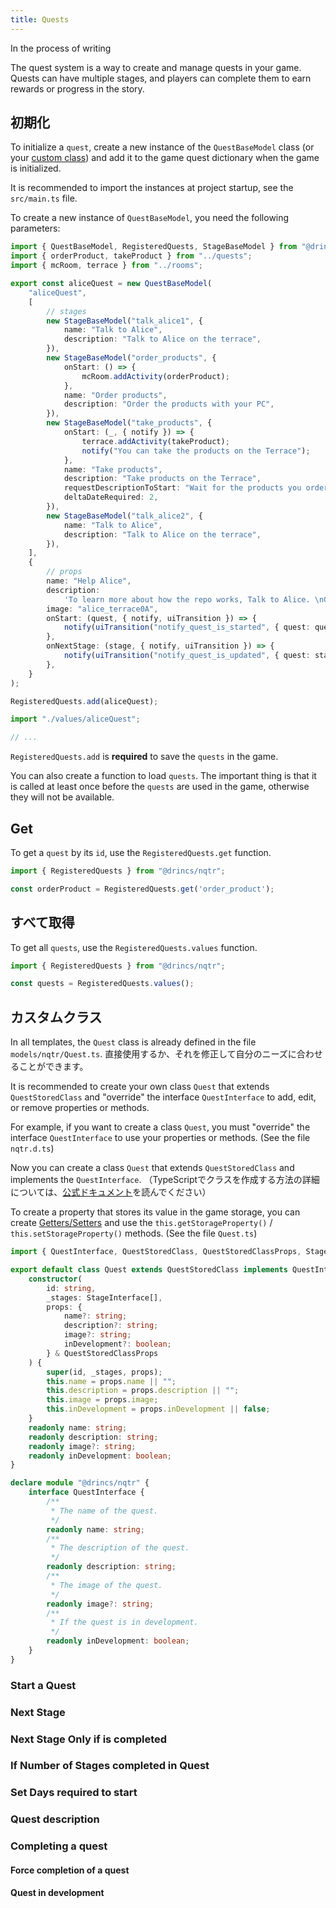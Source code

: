 ```yaml
---
title: Quests
---
```


<Callout type="warn">

In the process of writing

</Callout>

The quest system is a way to create and manage quests in your game. Quests can have multiple stages, and players can complete them to earn rewards or progress in the story.

## 初期化

To initialize a `quest`, create a new instance of the `QuestBaseModel` class (or your [custom class](#custom-class)) and add it to the game quest dictionary when the game is initialized.

<Callout type="info">

It is recommended to import the instances at project startup, see the `src/main.ts` file.

</Callout>

To create a new instance of `QuestBaseModel`, you need the following parameters:

```ts tab="values/aliceQuest.ts"
import { QuestBaseModel, RegisteredQuests, StageBaseModel } from "@drincs/nqtr";
import { orderProduct, takeProduct } from "../quests";
import { mcRoom, terrace } from "../rooms";

export const aliceQuest = new QuestBaseModel(
    "aliceQuest",
    [
        // stages
        new StageBaseModel("talk_alice1", {
            name: "Talk to Alice",
            description: "Talk to Alice on the terrace",
        }),
        new StageBaseModel("order_products", {
            onStart: () => {
                mcRoom.addActivity(orderProduct);
            },
            name: "Order products",
            description: "Order the products with your PC",
        }),
        new StageBaseModel("take_products", {
            onStart: (_, { notify }) => {
                terrace.addActivity(takeProduct);
                notify("You can take the products on the Terrace");
            },
            name: "Take products",
            description: "Take products on the Terrace",
            requestDescriptionToStart: "Wait for the products you ordered to arrive (2 day)",
            deltaDateRequired: 2,
        }),
        new StageBaseModel("talk_alice2", {
            name: "Talk to Alice",
            description: "Talk to Alice on the terrace",
        }),
    ],
    {
        // props
        name: "Help Alice",
        description:
            'To learn more about how the repo works, Talk to Alice. \nGoing when she is there will automatically start an "Event" (see aliceQuest.tsx to learn more). \nAfter that an action will be added to open the pc, in MC room. \n\n(during the quest you can talk to Alice and you will see her talking during the quests of the same Quest)',
        image: "alice_terrace0A",
        onStart: (quest, { notify, uiTransition }) => {
            notify(uiTransition("notify_quest_is_started", { quest: quest.name }));
        },
        onNextStage: (stage, { notify, uiTransition }) => {
            notify(uiTransition("notify_quest_is_updated", { quest: stage.name }));
        },
    }
);

RegisteredQuests.add(aliceQuest);
```

```ts tab="src/main.ts"
import "./values/aliceQuest";

// ...
```

`RegisteredQuests.add` is **required** to save the `quests` in the game.

You can also create a function to load `quests`. The important thing is that it is called at least once before the `quests` are used in the game, otherwise they will not be available.

## Get

To get a `quest` by its `id`, use the `RegisteredQuests.get` function.

```ts
import { RegisteredQuests } from "@drincs/nqtr";

const orderProduct = RegisteredQuests.get('order_product');
```

## すべて取得

To get all `quests`, use the `RegisteredQuests.values` function.

```ts
import { RegisteredQuests } from "@drincs/nqtr";

const quests = RegisteredQuests.values();
```

## カスタムクラス

<Callout title="Templates" type="info">

In all templates, the `Quest` class is already defined in the file `models/nqtr/Quest.ts`. 直接使用するか、それを修正して自分のニーズに合わせることができます。

</Callout>

It is recommended to create your own class `Quest` that extends `QuestStoredClass` and "override" the interface `QuestInterface` to add, edit, or remove properties or methods.

For example, if you want to create a class `Quest`, you must "override" the interface `QuestInterface` to use your properties or methods. (See the file `nqtr.d.ts`)

Now you can create a class `Quest` that extends `QuestStoredClass` and implements the `QuestInterface`. （TypeScriptでクラスを作成する方法の詳細については、[公式ドキュメント](https://www.typescriptlang.org/docs/handbook/2/classes.html)を読んでください）

To create a property that stores its value in the game storage, you can create [Getters/Setters](https://www.typescriptlang.org/docs/handbook/2/classes.html#getters--setters) and use the `this.getStorageProperty()` / `this.setStorageProperty()` methods. (See the file `Quest.ts`)

```ts tab="models/nqtr/Quest.ts"
import { QuestInterface, QuestStoredClass, QuestStoredClassProps, StageInterface } from "@drincs/nqtr";

export default class Quest extends QuestStoredClass implements QuestInterface {
    constructor(
        id: string,
        _stages: StageInterface[],
        props: {
            name?: string;
            description?: string;
            image?: string;
            inDevelopment?: boolean;
        } & QuestStoredClassProps
    ) {
        super(id, _stages, props);
        this.name = props.name || "";
        this.description = props.description || "";
        this.image = props.image;
        this.inDevelopment = props.inDevelopment || false;
    }
    readonly name: string;
    readonly description: string;
    readonly image?: string;
    readonly inDevelopment: boolean;
}
```

```ts tab="nqtr.d.ts"
declare module "@drincs/nqtr" {
    interface QuestInterface {
        /**
         * The name of the quest.
         */
        readonly name: string;
        /**
         * The description of the quest.
         */
        readonly description: string;
        /**
         * The image of the quest.
         */
        readonly image?: string;
        /**
         * If the quest is in development.
         */
        readonly inDevelopment: boolean;
    }
}
```

### Start a Quest

### Next Stage

### Next Stage Only if is completed

### If Number of Stages completed in Quest

### Set Days required to start

### Quest description

### Completing a quest

#### Force completion of a quest

#### Quest in development
